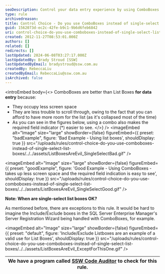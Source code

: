 ```yaml
---
seoDescription: Control your data entry experience by using ComboBoxes instead of single-select List Boxes.
type: rule
archivedreason:
title: Control Choice - Do you use ComboBoxes instead of single-select List Boxes?
guid: 1562073d-ec2c-42fe-b9c1-9b6d6feb6842
uri: control-choice-do-you-use-comboboxes-instead-of-single-select-list-boxes
created: 2012-11-27T08:53:01.000Z
authors: []
related: []
redirects: []
lastUpdated: 2024-06-08T03:27:17.000Z
lastUpdatedBy: Brady Stroud [SSW]
lastUpdatedByEmail: bradystroud@ssw.com.au
createdBy: RebeccaLiu
createdByEmail: RebeccaLiu@ssw.com.au
isArchived: false
---
```


<introEmbed
  body={<>
ComboBoxes are better than List Boxes **for data entry** because:

- They occupy less screen space
- They are less trouble to scroll through, owing to the fact that you can afford to have more room for the list (as it's collapsed most of the time)
- As you can see in the figures below, using a combo also makes the required field indicator (\*) easier to see.
  </>}
/>
<imageEmbed
  alt="Image"
  size="large"
  showBorder={false}
  figureEmbed={{
    preset: "badExample",
    figure: 'Bad Example - Using list boxes',
    shouldDisplay: true
  }}
  src="/uploads/rules/control-choice-do-you-use-comboboxes-instead-of-single-select-list-boxes/../../assets/ListBoxesAreEvil_SingleSelectBad.gif"
/>

<imageEmbed
  alt="Image"
  size="large"
  showBorder={false}
  figureEmbed={{
    preset: "goodExample",
    figure: 'Good Example - Using ComboBoxes - takes up less screen space and the required field indication is easy to see',
    shouldDisplay: true
  }}
  src="/uploads/rules/control-choice-do-you-use-comboboxes-instead-of-single-select-list-boxes/../../assets/ListBoxesAreEvil_SingleSelectGood.gif"
/>

**Note: When are single-select list boxes OK?**

As mentioned before, there are exceptions to this rule. It would be hard to imagine the Include/Exclude boxes in the SQL Server Enterprise Manager's Server Registration Wizard being handled with ComboBoxes, for example.


<imageEmbed
  alt="Image"
  size="large"
  showBorder={false}
  figureEmbed={{
    preset: "default",
    figure: 'Include/Exclude Listboxes are an example of a valid use for List Boxes',
    shouldDisplay: true
  }}
  src="/uploads/rules/control-choice-do-you-use-comboboxes-instead-of-single-select-list-boxes/../../assets/ListBoxesAreEvil_ExceptForThisOne.gif"
/>

| We have a program called [SSW Code Auditor](http://www.ssw.com.au/ssw/CodeAuditor/) to check for this rule. |
| ----------------------------------------------------------------------------------------------------------- |
